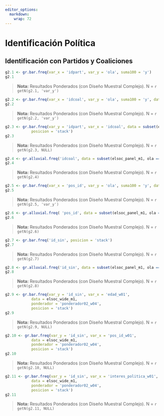 ```yaml
---
editor_options: 
  markdown: 
    wrap: 72
---
```


# Identificación Política



## Identificación con Partidos y Coaliciones


<!-- ### 2.1 ¿Cuál de los siguientes partidos políticos representa mejor sus intereses, creencias y valores? Según Ola del Estudio -->
```r
g2.1 <- gr.bar.freq(var_x = 'idpart', var_y = 'ola', suma100 = 'y')
g2.1
```

>  **Nota:**  Resultados Ponderados (con Diseño Muestral Complejo). N = `r getN(g2.1, 'var_y')`

<!-- ### 2.2 ¿Cuál de las siguientes coaliciones políticas representa mejor sus intereses, creencias y valores? Según Ola del Estudio -->
```r
g2.2 <- gr.bar.freq(var_x = 'idcoal', var_y = 'ola', suma100 = 'y', data = elsoc_panel_m1, expand=T)
g2.2
```

>  **Nota:**  Resultados Ponderados (con Diseño Muestral Complejo). N = `r getN(g2.2, 'var_y')`

<!-- ### 2.3 Identificación con partidos políticos, según identificación con coalición política (2019) -->
```r
g2.3 <- gr.bar.freq(var_y = 'idpart', var_x = 'idcoal', data = subset(elsoc_panel_m1, ola == 2019 & idcoal != 'Otro'),
            posicion = 'stack')
g2.3
```


>  **Nota:**  Resultados Ponderados (con Diseño Muestral Complejo). N = `r getN(g2.3, NULL)`

<!-- ### 2.4 Cambios en identificación con coaliciones políticas, entre 2016 y 2019 -->
```r

g2.4 <- gr.alluvial.freq('idcoal', data = subset(elsoc_panel_m1, ola == 2016 | ola == 2018 | ola == 2019))
g2.4 

```


>  **Nota:**  Resultados Ponderados (con Diseño Muestral Complejo). N = `r getN(g2.4)`


<!-- ### 2.5 Posición ideológica, según ola de estudio -->
```r
g2.5 <- gr.bar.freq(var_x = 'pos_id', var_y = 'ola', suma100 = 'y', data = subset(elsoc_panel_m1, ola == 2016 | ola == 2019), limits_y = c(0,.5))
g2.5
```


>  **Nota:**  Resultados Ponderados (con Diseño Muestral Complejo). N = `r getN(g2.5, 'var_y')`

<!-- ### 2.6 Cambios en Posición ideológica, según ola de estudio -->
```r
g2.6 <- gr.alluvial.freq( 'pos_id', data = subset(elsoc_panel_m1, ola == 2016 | ola == 2019))
g2.6 
```


>  **Nota:**  Resultados Ponderados (con Diseño Muestral Complejo). N = `r getN(g2.6)`

<!-- ### 2.7 Porcentaje que se identifica con algún partido o coalición política, según Ola del estudio -->
```r
g2.7 <- gr.bar.freq('id_sin', posicion = 'stack')
g2.7
```


>  **Nota:**  Resultados Ponderados (con Diseño Muestral Complejo). N = `r getN(g2.7)`

<!-- ### 2.8 Cambios en identificación con algún partido o coalición política, según Ola del estudio -->
```r
g2.8 <- gr.alluvial.freq('id_sin', data = subset(elsoc_panel_m1, ola == 2016 | ola == 2019), posicion_leyenda = 'top')
g2.8 
```


>  **Nota:**  Resultados Ponderados (con Diseño Muestral Complejo). N = `r getN(g2.8)`

<!-- ### 2.9 Cambios en identificación con algún partido o coalición política entre 2016 y 2019, según grupo etáreo (en 2016) -->
```r
g2.9 <- gr.bar.freq(var_y = 'id_sin', var_x = 'edad_w01', 
            data = elsoc_wide_m1,
            ponderador = 'ponderador02_w04',
            posicion = 'stack')
g2.9
```

>  **Nota:**  Resultados Ponderados (con Diseño Muestral Complejo). N = `r getN(g2.9, NULL)`


<!-- ### 2.10 Cambios en identificación con algún partido o coalición política entre 2016 y 2019, según posición ideológica (en 2016) -->
```r
g2.10 <- gr.bar.freq(var_y = 'id_sin', var_x = 'pos_id_w01', 
            data = elsoc_wide_m1,
            ponderador = 'ponderador02_w04',
            posicion = 'stack')
g2.10
```

>  **Nota:**  Resultados Ponderados (con Diseño Muestral Complejo). N = `r getN(g2.10, NULL)`


<!-- ### 2.11 Cambios en identificación con algún partido o coalición política entre 2016 y 2019, según interés (en 2016) -->
```r
g2.11 <- gr.bar.freq(var_y = 'id_sin', var_x = 'interes_politica_w01', 
            data = elsoc_wide_m1,
            ponderador = 'ponderador02_w04',
            posicion = 'stack')
g2.11
```

>  **Nota:**  Resultados Ponderados (con Diseño Muestral Complejo). N = `r getN(g2.11, NULL)`
